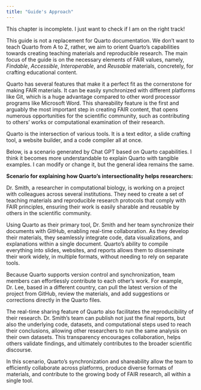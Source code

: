 ```yaml
---
title: "Guide's Approach"
---
```

::: callout-warning
This chapter is incomplete. I just want to check if I am on the right track!
:::

This guide is not a replacement for Quarto documentation. We don't want to teach Quarto from A to Z, rather, we aim to orient Quarto's capabilities towards creating teaching materials and reproducible research. The main focus of the guide is on the necessary elements of FAIR values, namely, *Findable*, *Accessible*, *Interoperable*, and *Reusable* materials, concretely, for crafting educational content.

Quarto has several features that make it a perfect fit as the cornerstone for making FAIR materials. It can be easily synchronized with different platforms like Git, which is a huge advantage compared to other word processor programs like Microsoft Word. This shareability feature is the first and arguably the most important step in creating FAIR content, that opens numerous opportunities for the scientific community, such as contributing to others' works or computational examination of their research.

Quarto is the intersection of various tools. It is a text editor, a slide crafting tool, a website builder, and a code compiler all at once.

::: callout-note
Below, is a scenario generated by Chat GPT based on Quarto capabilities. I think it becomes more understandable to explain Quarto with tangible examples. I can modify or change it, but the general idea remains the same.
:::

**Scenario for explaining how Quarto's intersectionality helps researchers:**

Dr. Smith, a researcher in computational biology, is working on a project with colleagues across several institutions. They need to create a set of teaching materials and reproducible research protocols that comply with FAIR principles, ensuring their work is easily sharable and reusable by others in the scientific community.

Using Quarto as their primary tool, Dr. Smith and her team synchronize their documents with GitHub, enabling real-time collaboration. As they develop their materials, they seamlessly integrate code, data visualizations, and explanations within a single document. Quarto’s ability to compile everything into slides, websites, and reports allows them to disseminate their work widely, in multiple formats, without needing to rely on separate tools.

Because Quarto supports version control and synchronization, team members can effortlessly contribute to each other's work. For example, Dr. Lee, based in a different country, can pull the latest version of the project from GitHub, review the materials, and add suggestions or corrections directly in the Quarto files.

The real-time sharing feature of Quarto also facilitates the reproducibility of their research. Dr. Smith’s team can publish not just the final reports, but also the underlying code, datasets, and computational steps used to reach their conclusions, allowing other researchers to run the same analysis on their own datasets. This transparency encourages collaboration, helps others validate findings, and ultimately contributes to the broader scientific discourse.

In this scenario, Quarto's synchronization and shareability allow the team to efficiently collaborate across platforms, produce diverse formats of materials, and contribute to the growing body of FAIR research, all within a single tool.
